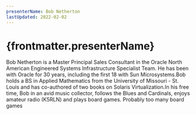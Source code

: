 ```yaml
---
presenterName: Bob Netherton
lastUpdated: 2022-02-02
---
```


# {frontmatter.presenterName}

Bob
Netherton is a Master Principal Sales Consultant in the Oracle
North American Engineered Systems Infrastructure Specialist Team.
He has been with Oracle for 30 years, including the first 18 with
Sun Microsystems.Bob
holds a BS in Applied Mathematics from the University of Missouri -
St. Louis and has co-authored of two books on Solaris
Virtualization.In
his free time, Bob in an avid music collector, follows the Blues
and Cardinals, enjoys amateur radio (K5RLN) and plays board games.
Probably too many board games
